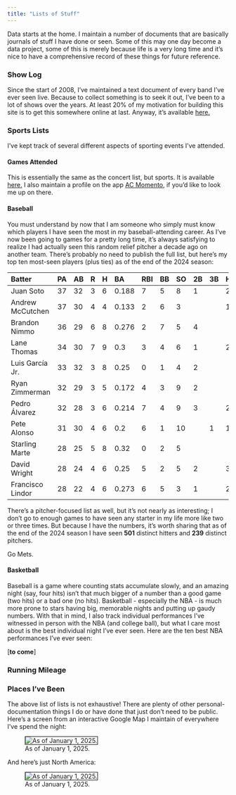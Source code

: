 ---
title: "Lists of Stuff"
---

Data starts at the home. I maintain a number of documents that are basically journals of stuff I have done or seen. Some of this may one day become a data project, some of this is merely because life is a very long time and it's nice to have a comprehensive record of these things for future reference.

### Show Log

Since the start of 2008, I've maintained a text document of every band I've ever seen live. Because to collect something is to seek it out, I've been to a lot of shows over the years. At least 20% of my motivation for building this site is to get this somewhere online at last. Anyway, it's available [here.](../showlog/index.qmd)

### Sports Lists

I've kept track of several different aspects of sporting events I've attended.

#### Games Attended

This is essentially the same as the concert list, but sports. It is available [here.](../sportslog/index.qmd) I also maintain a profile on the app [AC Momento](https://www.acmomento.com/), if you'd like to look me up on there.

#### Baseball

You must understand by now that I am someone who simply must know which players I have seen the most in my baseball-attending career. As I've now been going to games for a pretty long time, it's always satisfying to realize I had actually seen this random relief pitcher a decade ago on another team. There's probably no need to publish the full list, but here's my top ten most-seen players (plus ties) as of the end of the 2024 season:

| Batter           | PA  | AB  | R   | H   | BA    | RBI | BB  | SO  | 2B  | 3B  | HR  | SB  | HBP | Games | Team(s)  |
|:-----------------|:----|:----|:----|:----|:------|:----|:----|:----|:----|:----|:----|:----|:----|:------|:---------|
| Juan Soto        | 37  | 32  | 3   | 6   | 0.188 | 7   | 5   | 8   | 1   |     | 2   |     |     | 9     | WSN      |
| Andrew McCutchen | 37  | 30  | 4   | 4   | 0.133 | 2   | 6   | 3   |     |     | 1   | 3   |     | 8     | PIT, MIL |
| Brandon Nimmo    | 36  | 29  | 6   | 8   | 0.276 | 2   | 7   | 5   | 4   |     |     |     |     | 8     | NYM      |
| Lane Thomas      | 34  | 30  | 7   | 9   | 0.3   | 3   | 4   | 6   | 1   |     | 2   | 5   |     | 8     | WSN      |
| Luis García Jr.  | 33  | 32  | 3   | 8   | 0.25  | 0   | 1   | 4   | 2   |     |     |     |     | 8     | WSN      |
| Ryan Zimmerman   | 32  | 29  | 3   | 5   | 0.172 | 4   | 3   | 9   | 2   |     |     |     |     | 8     | WSN      |
| Pedro Álvarez    | 32  | 28  | 3   | 6   | 0.214 | 7   | 4   | 9   | 3   |     | 2   |     |     | 8     | PIT      |
| Pete Alonso      | 31  | 30  | 4   | 6   | 0.2   | 6   | 1   | 10  |     | 1   | 1   |     |     | 7     | NYM      |
| Starling Marte   | 28  | 25  | 5   | 8   | 0.32  | 0   | 2   | 5   |     |     |     | 6   | 1   | 6     | PIT, NYM |
| David Wright     | 28  | 24  | 4   | 6   | 0.25  | 5   | 2   | 5   | 2   |     | 3   |     | 2   | 7     | NYM      |
| Francisco Lindor | 28  | 22  | 4   | 6   | 0.273 | 6   | 5   | 3   | 1   |     | 2   | 2   | 1   | 6     | CLE, NYM |

There's a pitcher-focused list as well, but it's not nearly as interesting; I don't go to enough games to have seen any starter in my life more like two or three times. But because I have the numbers, it's worth sharing that as of the end of the 2024 season I have seen **501** distinct hitters and **239** distinct pitchers.

Go Mets.

#### Basketball

Baseball is a game where counting stats accumulate slowly, and an amazing night (say, four hits) isn't that much bigger of a number than a good game (two hits) or a bad one (no hits). Basketball - especially the NBA - is much more prone to stars having big, memorable nights and putting up gaudy numbers. With that in mind, I also track individual performances I've witnessed in person with the NBA (and college ball), but what I care most about is the best individual night I've ever seen. Here are the ten best NBA performances I've ever seen:

\[**to come**\]

### Running Mileage

### Places I've Been

The above list of lists is not exhaustive! There are plenty of other personal-documentation things I do or have done that just don't need to be public. Here's a screen from an interactive Google Map I maintain of everywhere I've spend the night:

![As of January 1, 2025.](images/clipboard-2570947703.png){style="border: 1px solid black;"}

And here's just North America:

![As of January 1, 2025.](images/clipboard-13749938.png){style="border: 1px solid black;"}
